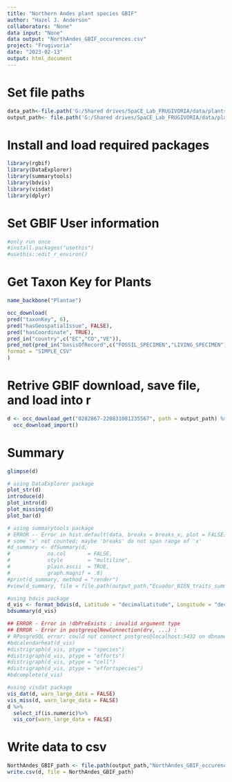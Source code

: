 ```yaml
---
title: "Northern Andes plant species GBIF"
author: "Hazel J. Anderson"
collaborators: "None"
data input: "None"
data output: "NorthAndes_GBIF_occurences.csv"
project: "Frugivoria"
date: "2023-02-13"
output: html_document
---
```


# Set file paths
```r
data_path<-file.path('G:/Shared drives/SpaCE_Lab_FRUGIVORIA/data/plants/L0')
output_path<- file.path('G:/Shared drives/SpaCE_Lab_FRUGIVORIA/data/plants/L0')
```

# Install and load required packages
```r
library(rgbif)
library(DataExplorer)
library(summarytools)
library(bdvis)
library(visdat)
library(dplyr)
```

# Set GBIF User information
```r
#only run once
#install.packages("usethis")
#usethis::edit_r_environ()
```
# Get Taxon Key for Plants
```r
name_backbone("Plantae")
```


```r
occ_download(
pred("taxonKey", 6), 
pred("hasGeospatialIssue", FALSE),
pred("hasCoordinate", TRUE),
pred_in("country",c("EC","CO","VE")), 
pred_not(pred_in("basisOfRecord",c("FOSSIL_SPECIMEN","LIVING_SPECIMEN"))),
format = "SIMPLE_CSV"
)
```
# Retrive GBIF download, save file, and load into r
```r
d <- occ_download_get("0282867-220831081235567", path = output_path) %>%
  occ_download_import()
```

# Summary 
```r
glimpse(d)
```

```r
# using DataExplorer package
plot_str(d)
introduce(d)
plot_intro(d)
plot_missing(d)
plot_bar(d)
```

```r
# using summarytools package
# ERROR -- Error in hist.default(data, breaks = breaks_x, plot = FALSE) :
# some 'x' not counted; maybe 'breaks' do not span range of 'x'
#d_summary <- dfSummary(d, 
#            na.col       = FALSE,
#            style        = "multiline",
#            plain.ascii  = TRUE,
#            graph.magnif = .8)
#print(d_summary, method = "render")
#view(d_summary, file = file.path(output_path,"Ecuador_BIEN_traits_summary.html"))
```

```r
#using bdvis package
d_vis <- format_bdvis(d, Latitude = "decimalLatitude", Longitude = "decimalLongitude", Date_collected = "eventDate", Scientific_name = "scientificName", Family = "family", Genus = "genus")
bdsummary(d_vis)
```

```r
## ERROR - Error in !dbPreExists : invalid argument type
## ERROR - Error in postgresqlNewConnection(drv, ...) :
# RPosgreSQL error: could not connect postgres@localhost:5432 on dbname "test": could not connect to server: Connection refused (0x0000274D/10061)
#bdcalendarheat(d_vis)
#distrigraph(d_vis, ptype = "species")
#distrigraph(d_vis, ptype = "efforts")
#distrigraph(d_vis, ptype = "cell")
#distrigraph(d_vis, ptype = "effortspecies")
#bdcomplete(d_vis)
```

```r
#using visdat package
vis_dat(d, warn_large_data = FALSE)
vis_miss(d, warn_large_data = FALSE)
d %>%
  select_if(is.numeric)%>%
  vis_cor(warn_large_data = FALSE)
```

# Write data to csv
```r
NorthAndes_GBIF_path <- file.path(output_path,"NorthAndes_GBIF_occurences.csv") 
write.csv(d, file = NorthAndes_GBIF_path)
```

